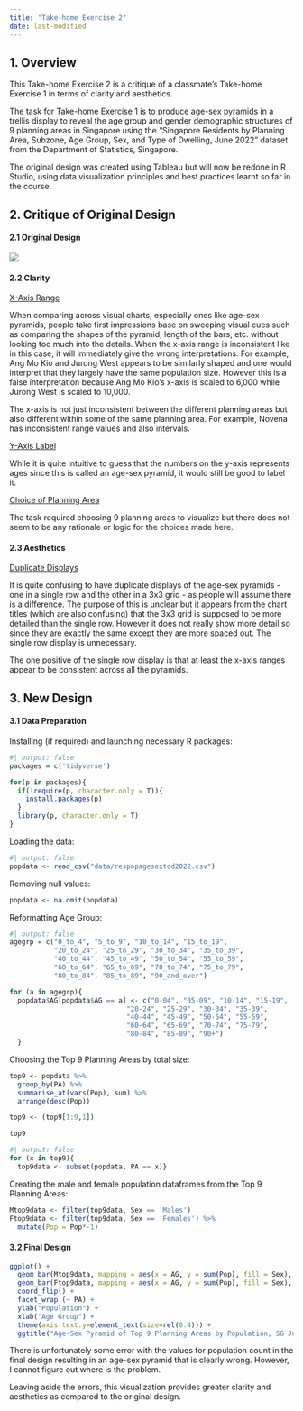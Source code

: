 ```yaml
---
title: "Take-home Exercise 2"
date: last-modified
---
```


## **1. Overview**

This Take-home Exercise 2 is a critique of a classmate's Take-home Exercise 1 in terms of clarity and aesthetics.

The task for Take-home Exercise 1 is to produce age-sex pyramids in a trellis display to reveal the age group and gender demographic structures of 9 planning areas in Singapore using the "Singapore Residents by Planning Area, Subzone, Age Group, Sex, and Type of Dwelling, June 2022" dataset from the Department of Statistics, Singapore.

The original design was created using Tableau but will now be redone in R Studio, using data visualization principles and best practices learnt so far in the course.

## **2. Critique of Original Design**

#### **2.1 Original Design**

![](images/Original%20Design.png)

#### **2.2 Clarity**

[X-Axis Range]{.underline}

When comparing across visual charts, especially ones like age-sex pyramids, people take first impressions base on sweeping visual cues such as comparing the shapes of the pyramid, length of the bars, etc. without looking too much into the details. When the x-axis range is inconsistent like in this case, it will immediately give the wrong interpretations. For example, Ang Mo Kio and Jurong West appears to be similarly shaped and one would interpret that they largely have the same population size. However this is a false interpretation because Ang Mo Kio's x-axis is scaled to 6,000 while Jurong West is scaled to 10,000.

The x-axis is not just inconsistent between the different planning areas but also different within some of the same planning area. For example, Novena has inconsistent range values and also intervals.

[Y-Axis Label]{.underline}

While it is quite intuitive to guess that the numbers on the y-axis represents ages since this is called an age-sex pyramid, it would still be good to label it.

[Choice of Planning Area]{.underline}

The task required choosing 9 planning areas to visualize but there does not seem to be any rationale or logic for the choices made here.

#### **2.3 Aesthetics**

[Duplicate Displays]{.underline}

It is quite confusing to have duplicate displays of the age-sex pyramids - one in a single row and the other in a 3x3 grid - as people will assume there is a difference. The purpose of this is unclear but it appears from the chart titles (which are also confusing) that the 3x3 grid is supposed to be more detailed than the single row. However it does not really show more detail so since they are exactly the same except they are more spaced out. The single row display is unnecessary.

The one positive of the single row display is that at least the x-axis ranges appear to be consistent across all the pyramids.

## **3. New Design**

#### **3.1 Data Preparation**

Installing (if required) and launching necessary R packages:

```r
#| output: false
packages = c('tidyverse')

for(p in packages){
  if(!require(p, character.only = T)){
    install.packages(p)
  }
  library(p, character.only = T)
}
```

Loading the data:

```r
#| output: false
popdata <- read_csv("data/respopagesextod2022.csv")
```

Removing null values:

```r
popdata <- na.omit(popdata)
```

Reformatting Age Group:

```r
#| output: false
agegrp = c("0_to_4", "5_to_9", "10_to_14", "15_to_19", 
           "20_to_24", "25_to_29", "30_to_34", "35_to_39", 
           "40_to_44", "45_to_49", "50_to_54", "55_to_59",
           "60_to_64", "65_to_69", "70_to_74", "75_to_79", 
           "80_to_84", "85_to_89", "90_and_over")

for (a in agegrp){
  popdata$AG[popdata$AG == a] <- c("0-04", "05-09", "10-14", "15-19",
                             "20-24", "25-29", "30-34", "35-39",
                             "40-44", "45-49", "50-54", "55-59",
                             "60-64", "65-69", "70-74", "75-79",
                             "80-84", "85-89", "90+")
  }
```

Choosing the Top 9 Planning Areas by total size:

```r
top9 <- popdata %>%
  group_by(PA) %>%
  summarise_at(vars(Pop), sum) %>%
  arrange(desc(Pop))

top9 <- (top9[1:9,1])

top9
```

```r
#| output: false
for (x in top9){
  top9data <- subset(popdata, PA == x)}
```

Creating the male and female population dataframes from the Top 9 Planning Areas:

```r
Mtop9data <- filter(top9data, Sex == 'Males')
Ftop9data <- filter(top9data, Sex == 'Females') %>% 
  mutate(Pop = Pop*-1)
```

#### **3.2 Final Design**

```r
ggplot() +
  geom_bar(Mtop9data, mapping = aes(x = AG, y = sum(Pop), fill = Sex), width = 0.8, stat = "identity") +
  geom_bar(Ftop9data, mapping = aes(x = AG, y = sum(Pop), fill = Sex), width = 0.8, stat = "identity") +
  coord_flip() +
  facet_wrap (~ PA) + 
  ylab("Population") +
  xlab("Age Group") +
  theme(axis.text.y=element_text(size=rel(0.4))) +
  ggtitle("Age-Sex Pyramid of Top 9 Planning Areas by Population, SG June 2022")
```

There is unfortunately some error with the values for population count in the final design resulting in an age-sex pyramid that is clearly wrong. However, I cannot figure out where is the problem.

Leaving aside the errors, this visualization provides greater clarity and aesthetics as compared to the original design.
